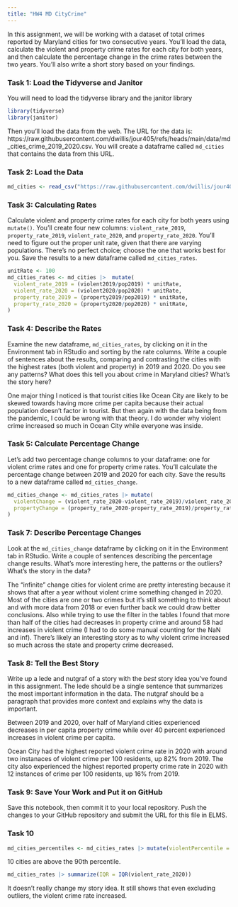 ```yaml
---
title: "HW4 MD CityCrime"
---
```


In this assignment, we will be working with a dataset of total crimes reported by Maryland cities for two consecutive years. You'll load the data, calculate the violent and property crime rates for each city for both years, and then calculate the percentage change in the crime rates between the two years. You'll also write a short story based on your findings.

### Task 1: Load the Tidyverse and Janitor

You will need to load the tidyverse library and the janitor library

```r
library(tidyverse)
library(janitor)
```

Then you'll load the data from the web. The URL for the data is: https://raw.githubusercontent.com/dwillis/jour405/refs/heads/main/data/md_cities_crime_2019_2020.csv. You will create a dataframe called `md_cities` that contains the data from this URL.

### Task 2: Load the Data

```r
md_cities <- read_csv("https://raw.githubusercontent.com/dwillis/jour405/refs/heads/main/data/md_cities_crime_2019_2020.csv")
```
### Task 3: Calculating Rates

Calculate violent and property crime rates for each city for both years using `mutate()`. You'll create four new columns: `violent_rate_2019`, `property_rate_2019`, `violent_rate_2020`, and `property_rate_2020`. You'll need to figure out the proper unit rate, given that there are varying populations. There's no perfect choice; choose the one that works best for you. Save the results to a new dataframe called `md_cities_rates`.

```r
unitRate <- 100
md_cities_rates <- md_cities |>  mutate(
  violent_rate_2019 = (violent2019/pop2019) * unitRate,
  violent_rate_2020 = (violent2020/pop2020) * unitRate,
  property_rate_2019 = (property2019/pop2019) * unitRate,
  property_rate_2020 = (property2020/pop2020) * unitRate,
)
```

### Task 4: Describe the Rates

Examine the new dataframe, `md_cities_rates`, by clicking on it in the Environment tab in RStudio and sorting by the rate columns. Write a couple of sentences about the results, comparing and contrasting the cities with the highest rates (both violent and property) in 2019 and 2020. Do you see any patterns? What does this tell you about crime in Maryland cities? What's the story here?

One major thing I noticed is that tourist cities like Ocean City are likely to be skewed towards having more crime per capita because their actual population doesn't factor in tourist. But then again with the data being from the pandemic, I could be wrong with that theory. I do wonder why violent crime increased so much in Ocean City while everyone was inside. 


### Task 5: Calculate Percentage Change

Let's add two percentage change columns to your dataframe: one for violent crime rates and one for property crime rates. You'll calculate the percentage change between 2019 and 2020 for each city. Save the results to a new dataframe called `md_cities_change`.

```r
md_cities_change <- md_cities_rates |> mutate(
  violentChange = (violent_rate_2020-violent_rate_2019)/violent_rate_2019 * 100,
  propertyChange = (property_rate_2020-property_rate_2019)/property_rate_2019 * 100
)
```

### Task 7: Describe Percentage Changes

Look at the `md_cities_change` dataframe by clicking on it in the Environment tab in RStudio. Write a couple of sentences describing the percentage change results. What's more interesting here, the patterns or the outliers? What's the story in the data?

The "infinite" change cities for violent crime are pretty interesting because it shows that after a year without violent crime something changed in 2020. Most of the cities are one or two crimes but it's still something to think about and with more data from 2018 or even further back we could draw better conclusions. Also while trying to use the filter in the tables I found that more than half of the cities had decreases in property crime and around 58 had increases in violent crime (I had to do some manual counting for the NaN and inf). There's likely an interesting story as to why violent crime increased so much across the state and property crime decreased.

### Task 8: Tell the Best Story

Write up a lede and nutgraf of a story with the _best_ story idea you've found in this assignment. The lede should be a single sentence that summarizes the most important information in the data. The nutgraf should be a paragraph that provides more context and explains why the data is important.

Between 2019 and 2020, over half of Maryland cities experienced decreases in per capita property crime while over 40 percent experienced increases in violent crime per capita. 

Ocean City had the highest reported violent crime rate in 2020 with around two instanaces of violent crime per 100 residents, up 82% from 2019. The city also experienced the highest reported property crime rate in 2020 with 12 instances of crime per 100 residents, up 16% from 2019.


### Task 9: Save Your Work and Put it on GitHub

Save this notebook, then commit it to your local repository. Push the changes to your GitHub repository and submit the URL for this file in ELMS.

### Task 10
```r
md_cities_percentiles <- md_cities_rates |> mutate(violentPercentile = ntile(violent_rate_2020, 100))
```

10 cities are above the 90th percentile.

```r
md_cities_rates |> summarize(IQR = IQR(violent_rate_2020))
```

It doesn't really change my story idea. It still shows that even excluding outliers, the violent crime rate increased.
